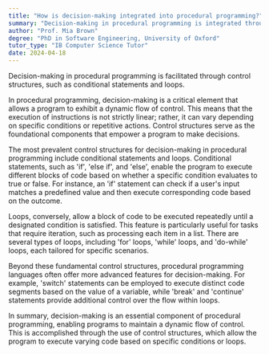 ```yaml
---
title: "How is decision-making integrated into procedural programming?"
summary: "Decision-making in procedural programming is integrated through the use of control structures like conditional statements and loops."
author: "Prof. Mia Brown"
degree: "PhD in Software Engineering, University of Oxford"
tutor_type: "IB Computer Science Tutor"
date: 2024-04-18
---
```


Decision-making in procedural programming is facilitated through control structures, such as conditional statements and loops.

In procedural programming, decision-making is a critical element that allows a program to exhibit a dynamic flow of control. This means that the execution of instructions is not strictly linear; rather, it can vary depending on specific conditions or repetitive actions. Control structures serve as the foundational components that empower a program to make decisions.

The most prevalent control structures for decision-making in procedural programming include conditional statements and loops. Conditional statements, such as 'if', 'else if', and 'else', enable the program to execute different blocks of code based on whether a specific condition evaluates to true or false. For instance, an 'if' statement can check if a user's input matches a predefined value and then execute corresponding code based on the outcome.

Loops, conversely, allow a block of code to be executed repeatedly until a designated condition is satisfied. This feature is particularly useful for tasks that require iteration, such as processing each item in a list. There are several types of loops, including 'for' loops, 'while' loops, and 'do-while' loops, each tailored for specific scenarios.

Beyond these fundamental control structures, procedural programming languages often offer more advanced features for decision-making. For example, 'switch' statements can be employed to execute distinct code segments based on the value of a variable, while 'break' and 'continue' statements provide additional control over the flow within loops.

In summary, decision-making is an essential component of procedural programming, enabling programs to maintain a dynamic flow of control. This is accomplished through the use of control structures, which allow the program to execute varying code based on specific conditions or loops.
    